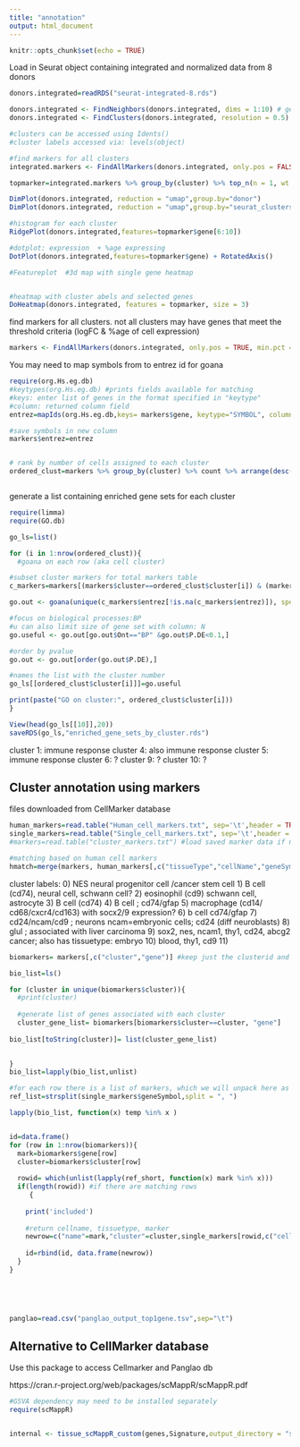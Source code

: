 ```yaml
---
title: "annotation"
output: html_document
---
```


```r
knitr::opts_chunk$set(echo = TRUE)
```


Load in Seurat object containing integrated and normalized data from 8 donors
```r
donors.integrated=readRDS("seurat-integrated-8.rds")
```


```r
donors.integrated <- FindNeighbors(donors.integrated, dims = 1:10) # generates KNN graph
donors.integrated <- FindClusters(donors.integrated, resolution = 0.5) #louvain

#clusters can be accessed using Idents()
#cluster labels accessed via: levels(object)
```


```r
#find markers for all clusters
integrated.markers <- FindAllMarkers(donors.integrated, only.pos = FALSE, min.pct = 0.25, logfc.threshold = 0.25)

topmarker=integrated.markers %>% group_by(cluster) %>% top_n(n = 1, wt = avg_logFC)
```


```r
DimPlot(donors.integrated, reduction = "umap",group.by="donor")
DimPlot(donors.integrated, reduction = "umap",group.by="seurat_clusters")

#histogram for each cluster
RidgePlot(donors.integrated,features=topmarker$gene[6:10])

#dotplot: expression  + %age expressing 
DotPlot(donors.integrated,features=topmarker$gene) + RotatedAxis()

#Featureplot  #3d map with single gene heatmap


#heatmap with cluster abels and selected genes
DoHeatmap(donors.integrated, features = topmarker, size = 3)
```



find markers for all clusters. not all clusters may have genes that meet the threshold criteria (logFC & %age of cell expression)
```r
markers <- FindAllMarkers(donors.integrated, only.pos = TRUE, min.pct = 0.25, logfc.threshold = 1)
```

You may need to map symbols from to entrez id for goana

```r
require(org.Hs.eg.db)
#keytypes(org.Hs.eg.db) #prints fields available for matching
#keys: enter list of genes in the format specified in "keytype"
#column: returned column field
entrez=mapIds(org.Hs.eg.db,keys= markers$gene, keytype="SYMBOL", column=("ENTREZID"))

#save symbols in new column
markers$entrez=entrez


# rank by number of cells assigned to each cluster
ordered_clust=markers %>% group_by(cluster) %>% count %>% arrange(desc(n))



```

generate a list containing enriched gene sets for each cluster
```r
require(limma)
require(GO.db)

go_ls=list()

for (i in 1:nrow(ordered_clust)){
  #goana on each row (aka cell cluster)

#subset cluster markers for total markers table  
c_markers=markers[(markers$cluster==ordered_clust$cluster[i]) & (markers$p_val_adj<=.05), ]

go.out <- goana(unique(c_markers$entrez[!is.na(c_markers$entrez)]), species="Hs",  universe=NULL)

#focus on biological processes:BP
#u can also limit size of gene set with column: N
go.useful <- go.out[go.out$Ont=="BP" &go.out$P.DE<0.1,]

#order by pvalue
go.out <- go.out[order(go.out$P.DE),] 

#names the list with the cluster number
go_ls[[ordered_clust$cluster[i]]]=go.useful

print(paste("GO on cluster:", ordered_clust$cluster[i]))
}

```

```r

View(head(go_ls[[10]],20))
saveRDS(go_ls,"enriched_gene_sets_by_cluster.rds")
```
cluster 1: immune response
cluster 4: also immune response
cluster 5: immune response
cluster 6: ?
cluster 9: ?
cluster 10: ?

## Cluster annotation using markers

files downloaded from CellMarker database
```r
human_markers=read.table("Human_cell_markers.txt", sep='\t',header = TRUE, stringsAsFactors = F)
single_markers=read.table("Single_cell_markers.txt", sep='\t',header = TRUE, stringsAsFactors = F)
#markers=read.table("cluster_markers.txt") #load saved marker data if needed
```


```r
#matching based on human cell markers
hmatch=merge(markers, human_markers[,c("tissueType","cellName","geneSymbol")],by.x="gene",by.y="geneSymbol") 

```
cluster labels:
0) NES neural progenitor cell /cancer stem cell 
1) B cell (cd74), neural cell, schwann cell?
2) eosinophil (cd9) schwann cell, astrocyte
3) B cell (cd74)
4) B cell ; cd74/gfap
5) macrophage (cd14/ cd68/cxcr4/cd163) with socx2/9 expression?
6) b cell cd74/gfap
7) cd24/ncam/cd9 ; neurons ncam=embryonic cells; cd24 (diff neuroblasts)
8) glul ; associated with liver carcinoma
9) sox2, nes, ncam1, thy1, cd24, abcg2 cancer; also has tissuetype: embryo
10) blood, thy1, cd9
11)

```r
biomarkers= markers[,c("cluster","gene")] #keep just the clusterid and genenames

bio_list=ls()

for (cluster in unique(biomarkers$cluster)){
  #print(cluster)
  
  #generate list of genes associated with each cluster
  cluster_gene_list= biomarkers[biomarkers$cluster==cluster, "gene"]
  
bio_list[toString(cluster)]= list(cluster_gene_list)

  
}
bio_list=lapply(bio_list,unlist)

#for each row there is a list of markers, which we will unpack here as ref_list
ref_list=strsplit(single_markers$geneSymbol,split = ", ")

lapply(bio_list, function(x) temp %in% x ) 


id=data.frame()
for (row in 1:nrow(biomarkers)){
  mark=biomarkers$gene[row]
  cluster=biomarkers$cluster[row]
  
  rowid= which(unlist(lapply(ref_short, function(x) mark %in% x)))
  if(length(rowid)) #if there are matching rows
     {
    
    print('included')
    
    #return cellname, tissuetype, marker
    newrow=c("name"=mark,"cluster"=cluster,single_markers[rowid,c("cellName","tissueType")])
    
    id=rbind(id, data.frame(newrow))
  }
}


  
 

```


```r
panglao=read.csv("panglao_output_top1gene.tsv",sep="\t")
```















## Alternative to CellMarker database
Use this package to access Cellmarker and Panglao db

https://cran.r-project.org/web/packages/scMappR/scMappR.pdf
```r
#GSVA dependency may need to be installed separately
require(scMappR)


internal <- tissue_scMappR_custom(genes,Signature,output_directory = "scMappR_Test_custom", toSave = TRUE)
```

